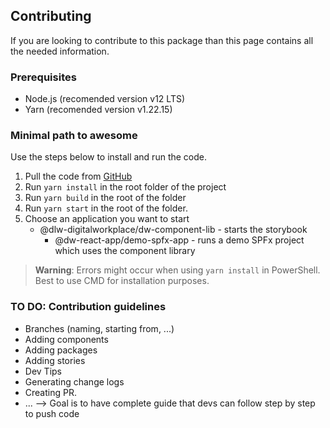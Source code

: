 
<Meta title="Getting Started/Contributing" />

## Contributing

If you are looking to contribute to this package than this page contains all the needed information.

### Prerequisites
 - Node.js (recomended version v12 LTS)
 - Yarn (recomended version v1.22.15)

### Minimal path to awesome
Use the steps below to install and run the code.
 1. Pull the code from [GitHub](https://github.com/dlw-digitalworkplace/dw-component-lib)
 2. Run `yarn install` in the root folder of the project
 3. Run `yarn build` in the root of the folder
 4. Run `yarn start` in the root of the folder.
 5. Choose an application you want to start
    - @dlw-digitalworkplace/dw-component-lib - starts the storybook
	  - @dw-react-app/demo-spfx-app - runs a demo SPFx project which uses the component library

> **Warning**: Errors might occur when using `yarn install` in PowerShell. Best to use CMD for installation purposes.

### TO DO: Contribution guidelines
 - Branches (naming, starting from, ...)
 - Adding components
 - Adding packages
 - Adding stories
 - Dev Tips
 - Generating change logs
 - Creating PR.
 - ...
 --> Goal is to have complete guide that devs can follow step by step to push code





